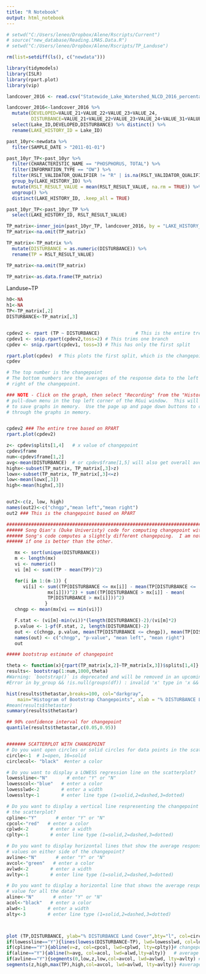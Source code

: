 ```yaml
---
title: "R Notebook"
output: html_notebook
---
```


```r
# setwd("C:/Users/leneo/Dropbox/Alene/Rscripts/Current")
# source("new_database/Reading.LMAS.Data.R")
# setwd("C:/Users/leneo/Dropbox/Alene/Rscripts/TP_Landuse")

rm(list=setdiff(ls(), c("newdata")))

```


```r
library(tidymodels)
library(ISLR)
library(rpart.plot)
library(vip)

landcover_2016 <- read.csv("Statewide_Lake_Watershed_NLCD_2016_percentages_NHD_LakeID.csv")

landcover_2016<-landcover_2016 %>% 
  mutate(DEVELOPED=VALUE_21+VALUE_22+VALUE_23+VALUE_24,
         DISTURBANCE=VALUE_21+VALUE_22+VALUE_23+VALUE_24+VALUE_31+VALUE_81+VALUE_82) %>% 
  select(Lake_ID,DEVELOPED,DISTURBANCE) %>% distinct() %>% 
  rename(LAKE_HISTORY_ID = Lake_ID)

past_10yr<-newdata %>% 
  filter(SAMPLE_DATE > "2011-01-01")

past_10yr_TP<-past_10yr %>% 
  filter(CHARACTERISTIC_NAME == "PHOSPHORUS, TOTAL") %>%
  filter(INFORMATION_TYPE == "OW") %>% 
  filter(RSLT_VALIDATOR_QUALIFIER != "R" | is.na(RSLT_VALIDATOR_QUALIFIER)) %>% 
  group_by(LAKE_HISTORY_ID) %>% 
  mutate(RSLT_RESULT_VALUE = mean(RSLT_RESULT_VALUE, na.rm = TRUE)) %>% 
  ungroup() %>% 
  distinct(LAKE_HISTORY_ID, .keep_all = TRUE)

past_10yr_TP<-past_10yr_TP %>% 
  select(LAKE_HISTORY_ID, RSLT_RESULT_VALUE)

TP_matrix<-inner_join(past_10yr_TP, landcover_2016, by = "LAKE_HISTORY_ID")
TP_matrix<-na.omit(TP_matrix)

TP_matrix<-TP_matrix %>% 
  mutate(DISTURBANCE = as.numeric(DISTURBANCE)) %>% 
  rename(TP = RSLT_RESULT_VALUE)

TP_matrix<-na.omit(TP_matrix)

TP_matrix<-as.data.frame(TP_matrix)

```


Landuse~TP
```r

h0<-NA
h1<-NA
TP<-TP_matrix[,2]
DISTURBANCE<-TP_matrix[,3]


cpdev2 <- rpart (TP ~ DISTURBANCE)             # This is the entire tree
cpdev1 <- snip.rpart(cpdev2,toss=2) # This trims one branch
cpdev <- snip.rpart(cpdev1, toss=3) # This has only the first split

rpart.plot(cpdev)  # This plots the first split, which is the changepoint.
cpdev

# The top number is the changepoint
# The bottom numbers are the averages of the response data to the left and the
# right of the changepoint.

### NOTE - Click on the graph, then select "Recording" from the "History"
# pull-down menu in the top left corner of the RGui window.  This will allow you
# to save graphs in memory.  Use the page up and page down buttons to cycle
# through the graphs in memory.


cpdev2 ### The entire tree based on RPART
rpart.plot(cpdev2)

z<- cpdev$splits[1,4]   # x value of changepoint
cpdev$frame
num<-cpdev$frame[1,2]
avg<-mean(DISTURBANCE)  # or cpdev$frame[1,5] will also get overall average
highx<-subset(TP_matrix, TP_matrix[,3]>z)
lowx<-subset(TP_matrix, TP_matrix[,3]<=z)
low<-mean(lowx[,3])
high<-mean(highx[,3])


out2<-c(z, low, high)
names(out2)<-c("chngp","mean left","mean right")
out2 ### This is the changepoint based on RPART

###########################################################################
###### Song Qian's (Duke Univeristy) code for computing changepoint with p-value
###### Song's code computes a slightly different changepoing.  I am not sure
###### if one is better than the other.

   mx <- sort(unique(DISTURBANCE))
   m <- length(mx)
   vi <- numeric()
   vi [m] <- sum((TP - mean(TP))^2)

   for(i in 1:(m-1)) {
      vi[i] <- sum((TP[DISTURBANCE <= mx[i]] - mean(TP[DISTURBANCE <=
               mx[i]]))^2) + sum((TP[DISTURBANCE > mx[i]] - mean(
               TP[DISTURBANCE > mx[i]]))^2)
              }
   chngp <- mean(mx[vi == min(vi)])

   F.stat <- (vi[m]-min(vi))*(length(DISTURBANCE)-2)/(vi[m]*2)
   p.value <- 1-pf(F.stat, 2, length(DISTURBANCE)-2)
   out <- c(chngp, p.value, mean(TP[DISTURBANCE <= chngp]), mean(TP[DISTURBANCE > chngp]))
   names(out) <- c("chngp", "p-value", "mean left", "mean right")
   out

##### bootstrap estimate of changepoint

theta <- function(x){rpart(TP_matrix[x,2]~TP_matrix[x,3])$splits[1,4]}
results<- bootstrap(1:num,1000,theta)
#Warning: `bootstrap()` is deprecated and will be removed in an upcoming release of broom. See the rsample package instead.
#Error in by_group && !is.null(groups(df)) : invalid 'x' type in 'x && y'

hist(results$thetastar,breaks=100, col="darkgray",
    main="Histogram of Bootstrap Changepoints", xlab = "% DISTURBANCE Land Cover")
#mean(results$thetastar)
summary(results$thetastar)

## 90% confidence interval for changepoint
quantile(results$thetastar,c(0.05,0.95))


####### SCATTERPLOT WITH CHANGEPOINT
# Do you want open circles or solid circles for data points in the scatterplot?
circle<-1  # 1=open, 16=solid
circlecol<- "black"  #enter a color

# Do you want to display a LOWESS regression line on the scatterplot?
lowessline<-"N"       # enter "Y" or "N"
lowesscol<-"blue"   # enter a color
lowesslwd<-2        # enter a width
lowesslty<-1        # enter line type (1=solid,2=dashed,3=dotted)

# Do you want to display a vertical line respresenting the changepoint on
# the scatterplot?
cpline<-"Y"       # enter "Y" or "N"
cpcol<-"red"   # enter a color
cplwd<-2        # enter a width
cplty<-1        # enter line type (1=solid,2=dashed,3=dotted)

# Do you want to display horizontal lines that show the average response
# values on either side of the changepoint?
avline<-"N"       # enter "Y" or "N"
avcol<-"green"   # enter a color
avlwd<-2        # enter a width
avlty<-1        # enter line type (1=solid,2=dashed,3=dotted)

# Do you want to display a horizontal line that shows the average response
# value for all the data?
aline<-"N"       # enter "Y" or "N"
acol<-"black"   # enter a color
alwd<-1        # enter a width
alty<-3        # enter line type (1=solid,2=dashed,3=dotted)



plot (TP,DISTURBANCE, ylab="% DISTURBANCE Land Cover",bty="l", col=circlecol, pch=circle,xlab="TP (ug/L)")
if(lowessline=="Y"){lines(lowess(DISTURBANCE~TP), lwd=lowesslwd, col=lowesscol,lty=lowesslty)}
if(cpline=="Y"){abline(v=z, col=cpcol, lwd=cplwd, lty=cplty)}# changepoint of stressor variable
if(aline=="Y"){abline(h=avg, col=acol, lwd=alwd,lty=alty)}   # average of all data
if(avline=="Y"){segments(0,low,z,low,col=avcol, lwd=avlwd, lty=avlty) #average of response data on left
segments(z,high,max(TP),high,col=avcol, lwd=avlwd, lty=avlty)} #average of resonse data on right



```




